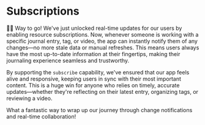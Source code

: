 # Subscriptions

👨‍💼 Way to go! We've just unlocked real-time updates for our users by enabling resource subscriptions. Now, whenever someone is working with a specific journal entry, tag, or video, the app can instantly notify them of any changes—no more stale data or manual refreshes. This means users always have the most up-to-date information at their fingertips, making their journaling experience seamless and trustworthy.

By supporting the `subscribe` capability, we've ensured that our app feels alive and responsive, keeping users in sync with their most important content. This is a huge win for anyone who relies on timely, accurate updates—whether they're reflecting on their latest entry, organizing tags, or reviewing a video.

What a fantastic way to wrap up our journey through change notifications and real-time collaboration!
